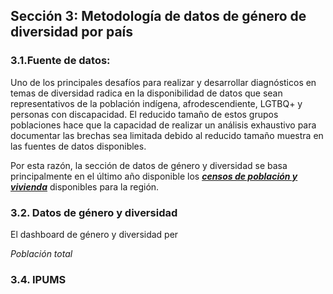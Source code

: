 ## Sección 3: Metodología de datos de género de diversidad por país

### 3.1.Fuente de datos:

Uno de los principales desafíos para realizar y desarrollar diagnósticos en temas de diversidad radica en la disponibilidad de datos que sean representativos de la población indígena, afrodescendiente, LGTBQ+ y personas con discapacidad. El reducido tamaño de estos grupos poblaciones hace que la capacidad de realizar un análisis exhaustivo para documentar las brechas sea limitada debido al reducido tamaño muestra en las fuentes de datos disponibles.

Por esta razón, la sección de datos de género y diversidad se basa principalmente en el último año disponible los [***censos de población y vivienda***](#HC) disponibles para la región.

### 3.2. Datos de género y diversidad

El dashboard de género y diversidad per

*Población total*

### 3.4. IPUMS
